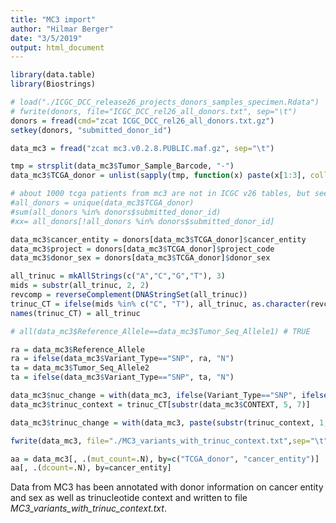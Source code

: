 ```yaml
---
title: "MC3 import"
author: "Hilmar Berger"
date: "3/5/2019"
output: html_document
---
```


```r
library(data.table)
library(Biostrings)
```


```r
# load("./ICGC_DCC_release26_projects_donors_samples_specimen.Rdata")
# fwrite(donors, file="ICGC_DCC_rel26_all_donors.txt", sep="\t")
donors = fread(cmd="zcat ICGC_DCC_rel26_all_donors.txt.gz")
setkey(donors, "submitted_donor_id")
```


```r
data_mc3 = fread("zcat mc3.v0.2.8.PUBLIC.maf.gz", sep="\t")

tmp = strsplit(data_mc3$Tumor_Sample_Barcode, "-")
data_mc3$TCGA_donor = unlist(sapply(tmp, function(x) paste(x[1:3], collapse="-")))

# about 1000 tcga patients from mc3 are not in ICGC v26 tables, but seem to be in GDC
#all_donors = unique(data_mc3$TCGA_donor)
#sum(all_donors %in% donors$submitted_donor_id)
#xx= all_donors[!all_donors %in% donors$submitted_donor_id]

data_mc3$cancer_entity = donors[data_mc3$TCGA_donor]$cancer_entity
data_mc3$project = donors[data_mc3$TCGA_donor]$project_code
data_mc3$donor_sex = donors[data_mc3$TCGA_donor]$donor_sex

all_trinuc = mkAllStrings(c("A","C","G","T"), 3)
mids = substr(all_trinuc, 2, 2)
revcomp = reverseComplement(DNAStringSet(all_trinuc))
trinuc_CT = ifelse(mids %in% c("C", "T"), all_trinuc, as.character(revcomp))
names(trinuc_CT) = all_trinuc

# all(data_mc3$Reference_Allele==data_mc3$Tumor_Seq_Allele1) # TRUE

ra = data_mc3$Reference_Allele
ra = ifelse(data_mc3$Variant_Type=="SNP", ra, "N")
ta = data_mc3$Tumor_Seq_Allele2
ta = ifelse(data_mc3$Variant_Type=="SNP", ta, "N")

data_mc3$nuc_change = with(data_mc3, ifelse(Variant_Type=="SNP", ifelse(ra %in% c("C", "T"), paste(ra,ta, sep=">") , paste(complement(DNAStringSet(ra)),complement(DNAStringSet(ta)), sep=">")), NA ) )
data_mc3$trinuc_context = trinuc_CT[substr(data_mc3$CONTEXT, 5, 7)]

data_mc3$trinuc_change = with(data_mc3, paste(substr(trinuc_context, 1, 1), "[", nuc_change, "]", substr(trinuc_context, 3, 3), sep=""))

fwrite(data_mc3, file="./MC3_variants_with_trinuc_context.txt",sep="\t")

```

```r
aa = data_mc3[, .(mut_count=.N), by=c("TCGA_donor", "cancer_entity")]
aa[, .(dcount=.N), by=cancer_entity]
```


Data from MC3 has been annotated with donor information on cancer entity and sex as well as trinucleotide context and written to file *MC3_variants_with_trinuc_context.txt*.